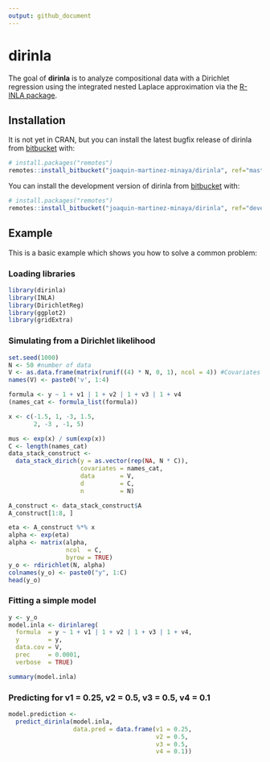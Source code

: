```yaml
---
output: github_document
---
```


# dirinla

The goal of **dirinla** is to analyze compositional data with a Dirichlet regression using the integrated nested Laplace approximation via the [R-INLA package](http://www.r-inla.org). 

## Installation

It is not yet in CRAN, but you can install the latest bugfix release of dirinla from [bitbucket](https://bitbucket.org/) with:

```r
# install.packages("remotes")
remotes::install_bitbucket("joaquin-martinez-minaya/dirinla", ref="master")
```

You can install the development version of dirinla from [bitbucket](https://bitbucket.org/) with:
```r
# install.packages("remotes")
remotes::install_bitbucket("joaquin-martinez-minaya/dirinla", ref="devel")
```

## Example
This is a basic example which shows you how to solve a common problem:

### Loading libraries
```r
library(dirinla)
library(INLA)
library(DirichletReg)
library(ggplot2)
library(gridExtra)
```

### Simulating from a Dirichlet likelihood 
```r
set.seed(1000)
N <- 50 #number of data
V <- as.data.frame(matrix(runif((4) * N, 0, 1), ncol = 4)) #Covariates
names(V) <- paste0('v', 1:4)

formula <- y ~ 1 + v1 | 1 + v2 | 1 + v3 | 1 + v4
(names_cat <- formula_list(formula))

x <- c(-1.5, 1, -3, 1.5,
       2, -3 , -1, 5)

mus <- exp(x) / sum(exp(x))
C <- length(names_cat)
data_stack_construct <-
  data_stack_dirich(y = as.vector(rep(NA, N * C)),
                    covariates = names_cat,
                    data       = V,
                    d          = C,
                    n          = N)

A_construct <- data_stack_construct$A
A_construct[1:8, ]

eta <- A_construct %*% x
alpha <- exp(eta)
alpha <- matrix(alpha,
                ncol  = C,
                byrow = TRUE)
y_o <- rdirichlet(N, alpha)
colnames(y_o) <- paste0("y", 1:C)
head(y_o)
```

### Fitting a simple model
```r
y <- y_o
model.inla <- dirinlareg(
  formula  = y ~ 1 + v1 | 1 + v2 | 1 + v3 | 1 + v4,
  y        = y,
  data.cov = V,
  prec     = 0.0001,
  verbose  = TRUE)

summary(model.inla)
```


### Predicting for v1 = 0.25, v2 = 0.5, v3 = 0.5, v4 = 0.1 
```r
model.prediction <-
  predict_dirinla(model.inla,
                  data.pred = data.frame(v1 = 0.25,
                                         v2 = 0.5,
                                         v3 = 0.5,
                                         v4 = 0.1))
```
